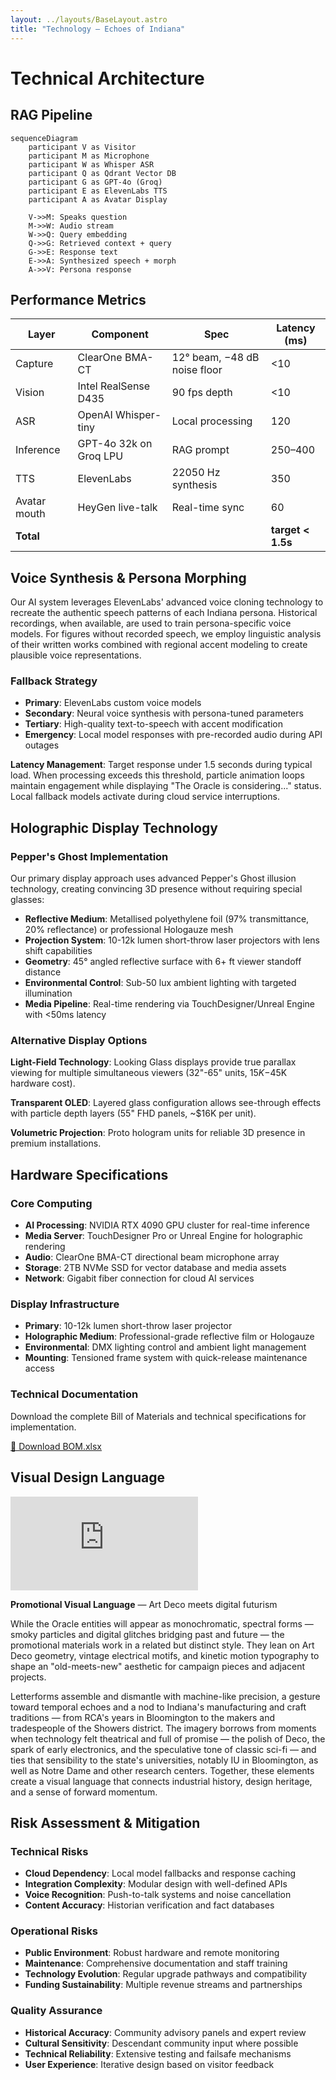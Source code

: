 ```yaml
---
layout: ../layouts/BaseLayout.astro
title: "Technology — Echoes of Indiana"
---
```



<NavBar />

<div class="max-w-6xl mx-auto px-4 py-16">

# Technical Architecture

<div class="grid md:grid-cols-2 gap-12 mb-16">

<div>

## RAG Pipeline

```mermaid
sequenceDiagram
    participant V as Visitor
    participant M as Microphone
    participant W as Whisper ASR
    participant Q as Qdrant Vector DB
    participant G as GPT-4o (Groq)
    participant E as ElevenLabs TTS
    participant A as Avatar Display

    V->>M: Speaks question
    M->>W: Audio stream
    W->>Q: Query embedding
    Q->>G: Retrieved context + query
    G->>E: Response text
    E->>A: Synthesized speech + morph
    A->>V: Persona response
```

</div>

<div>

## Performance Metrics

| Layer | Component | Spec | Latency (ms) |
|-------|-----------|------|-------------|
| Capture | ClearOne BMA-CT | 12° beam, −48 dB noise floor | &lt;10 |
| Vision | Intel RealSense D435 | 90 fps depth | &lt;10 |
| ASR | OpenAI Whisper-tiny | Local processing | 120 |
| Inference | GPT-4o 32k on Groq LPU | RAG prompt | 250–400 |
| TTS | ElevenLabs | 22050 Hz synthesis | 350 |
| Avatar mouth | HeyGen live-talk | Real-time sync | 60 |
| **Total** | | | **target &lt; 1.5s** |

</div>

</div>

## Voice Synthesis & Persona Morphing

Our AI system leverages ElevenLabs' advanced voice cloning technology to recreate the authentic speech patterns of each Indiana persona. Historical recordings, when available, are used to train persona-specific voice models. For figures without recorded speech, we employ linguistic analysis of their written works combined with regional accent modeling to create plausible voice representations.

### Fallback Strategy
- **Primary**: ElevenLabs custom voice models
- **Secondary**: Neural voice synthesis with persona-tuned parameters  
- **Tertiary**: High-quality text-to-speech with accent modification
- **Emergency**: Local model responses with pre-recorded audio during API outages

**Latency Management**: Target response under 1.5 seconds during typical load. When processing exceeds this threshold, particle animation loops maintain engagement while displaying "The Oracle is considering..." status. Local fallback models activate during cloud service interruptions.

## Holographic Display Technology

### Pepper's Ghost Implementation
Our primary display approach uses advanced Pepper's Ghost illusion technology, creating convincing 3D presence without requiring special glasses:

- **Reflective Medium**: Metallised polyethylene foil (97% transmittance, 20% reflectance) or professional Hologauze mesh
- **Projection System**: 10-12k lumen short-throw laser projectors with lens shift capabilities  
- **Geometry**: 45° angled reflective surface with 6+ ft viewer standoff distance
- **Environmental Control**: Sub-50 lux ambient lighting with targeted illumination
- **Media Pipeline**: Real-time rendering via TouchDesigner/Unreal Engine with &lt;50ms latency

### Alternative Display Options

**Light-Field Technology**: Looking Glass displays provide true parallax viewing for multiple simultaneous viewers (32"-65" units, $15K-$45K hardware cost).

**Transparent OLED**: Layered glass configuration allows see-through effects with particle depth layers (55" FHD panels, ~$16K per unit).

**Volumetric Projection**: Proto hologram units for reliable 3D presence in premium installations.

## Hardware Specifications

### Core Computing
- **AI Processing**: NVIDIA RTX 4090 GPU cluster for real-time inference
- **Media Server**: TouchDesigner Pro or Unreal Engine for holographic rendering
- **Audio**: ClearOne BMA-CT directional beam microphone array
- **Storage**: 2TB NVMe SSD for vector database and media assets
- **Network**: Gigabit fiber connection for cloud AI services

### Display Infrastructure  
- **Primary**: 10-12k lumen short-throw laser projector
- **Holographic Medium**: Professional-grade reflective film or Hologauze
- **Environmental**: DMX lighting control and ambient light management
- **Mounting**: Tensioned frame system with quick-release maintenance access

<div class="mt-12 p-6 bg-brand-navy/30 rounded-lg border border-brand-teal/20">
  <h3 class="text-brand-teal text-xl font-bold mb-4">Technical Documentation</h3>
  <p class="text-gray-300 mb-4">
    Download the complete Bill of Materials and technical specifications for implementation.
  </p>
  <a 
    href="/docs/bom.xlsx" 
    download 
    class="inline-flex items-center px-4 py-2 bg-brand-amber text-brand-navy font-medium rounded hover:bg-brand-magenta transition-colors"
  >
    📄 Download BOM.xlsx
  </a>
</div>

## Visual Design Language

<div class="my-8">
  <div class="max-w-md mx-auto">
    <div class="aspect-[9/16] rounded-lg overflow-hidden shadow-lg bg-black">
      <iframe 
        src="https://www.youtube.com/embed/52XGW11caQQ?autoplay=1&mute=1&loop=1&playlist=52XGW11caQQ&controls=0&showinfo=0&rel=0&iv_load_policy=3&modestbranding=1&playsinline=1"
        class="w-full h-full"
        style="border: none;"
        allow="autoplay; encrypted-media"
        allowfullscreen>
      </iframe>
    </div>
  </div>
  
  <p class="text-center text-sm text-gray-400 mt-4">
    <strong>Promotional Visual Language</strong> — Art Deco meets digital futurism
  </p>
</div>

While the Oracle entities will appear as monochromatic, spectral forms — smoky particles and digital glitches bridging past and future — the promotional materials work in a related but distinct style. They lean on Art Deco geometry, vintage electrical motifs, and kinetic motion typography to shape an "old-meets-new" aesthetic for campaign pieces and adjacent projects.

Letterforms assemble and dismantle with machine-like precision, a gesture toward temporal echoes and a nod to Indiana's manufacturing and craft traditions — from RCA's years in Bloomington to the makers and tradespeople of the Showers district. The imagery borrows from moments when technology felt theatrical and full of promise — the polish of Deco, the spark of early electronics, and the speculative tone of classic sci-fi — and ties that sensibility to the state's universities, notably IU in Bloomington, as well as Notre Dame and other research centers. Together, these elements create a visual language that connects industrial history, design heritage, and a sense of forward momentum.

## Risk Assessment & Mitigation

### Technical Risks
- **Cloud Dependency**: Local model fallbacks and response caching
- **Integration Complexity**: Modular design with well-defined APIs
- **Voice Recognition**: Push-to-talk systems and noise cancellation
- **Content Accuracy**: Historian verification and fact databases

### Operational Risks
- **Public Environment**: Robust hardware and remote monitoring
- **Maintenance**: Comprehensive documentation and staff training
- **Technology Evolution**: Regular upgrade pathways and compatibility
- **Funding Sustainability**: Multiple revenue streams and partnerships

### Quality Assurance
- **Historical Accuracy**: Community advisory panels and expert review
- **Cultural Sensitivity**: Descendant community input where possible
- **Technical Reliability**: Extensive testing and failsafe mechanisms
- **User Experience**: Iterative design based on visitor feedback

</div>